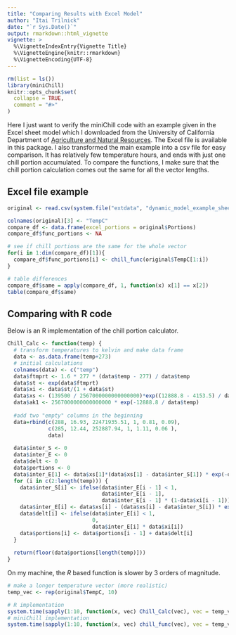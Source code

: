 ```yaml
---
title: "Comparing Results with Excel Model"
author: "Itai Trilnick"
date: "`r Sys.Date()`"
output: rmarkdown::html_vignette
vignette: >
  %\VignetteIndexEntry{Vignette Title}
  %\VignetteEngine{knitr::rmarkdown}
  %\VignetteEncoding{UTF-8}
---
```


```r
rm(list = ls())
library(miniChill)
knitr::opts_chunk$set(
  collapse = TRUE,
  comment = "#>"
)
```

Here I just want to verify the miniChill code with an example given in the Excel sheet model which I downloaded from the University of California Department of [Agriculture and Natural Resources](http://ucanr.edu/sites/fruittree/How-to_Guides/Dynamic_Model_-_Chill_Accumulation/). The Excel file is available in this package. I also transformed the main example into a csv file for easy comparison. It has relatively few temperature hours, and ends with just one chill portion accumulated. To compare the functions, I make sure that the chill portion calculation comes out the same for all the vector lengths.

## Excel file example

```r
original <- read.csv(system.file("extdata", "dynamic_model_example_sheet.csv", package = "miniChill"), skip = 9, stringsAsFactors = FALSE)

colnames(original)[3] <- "TempC"
compare_df <- data.frame(excel_portions = original$Portions)
compare_df$func_portions <- NA

# see if chill portions are the same for the whole vector
for(i in 1:dim(compare_df)[1]){
  compare_df$func_portions[i] <- chill_func(original$TempC[1:i])
}

# table differences
compare_df$same = apply(compare_df, 1, function(x) x[1] == x[2])
table(compare_df$same)

```
## Comparing with R code

Below is an R implementation of the chill portion calculator.

```r
Chill_Calc <- function(temp) {
  # transform temperatures to kelvin and make data frame
  data <- as.data.frame(temp+273)
  # initial calculations
  colnames(data) <- c("temp")
  data$ftmprt <- 1.6 * 277 * (data$temp - 277) / data$temp
  data$st <- exp(data$ftmprt)
  data$xi <- data$st/(1 + data$st)
  data$xs <- (139500 / 2567000000000000000)*exp((12888.8 - 4153.5) / data$temp)
  data$ak1 <- 2567000000000000000 * exp(-12888.8 / data$temp)
  
  #add two "empty" columns in the beginning
  data=rbind(c(288, 16.93, 22471935.51, 1, 0.81, 0.09),
             c(285, 12.44, 252887.94, 1, 1.11, 0.06 ),
             data)
  
  data$inter_S <- 0
  data$inter_E <- 0
  data$delt <- 0
  data$portions <- 0
  data$inter_E[1] <- data$xs[1]*(data$xs[1] - data$inter_S[1]) * exp(-data$ak1[1])
  for (i in c(2:length(temp))) {
    data$inter_S[i] <- ifelse(data$inter_E[i - 1] < 1,
                              data$inter_E[i - 1],
                              data$inter_E[i - 1] * (1-data$xi[i - 1]))
    data$inter_E[i] <- data$xs[i] - (data$xs[i] - data$inter_S[i]) * exp(-data$ak1[i])
    data$delt[i] <- ifelse(data$inter_E[i] < 1,
                           0,
                           data$inter_E[i] * data$xi[i])
    data$portions[i] <- data$portions[i - 1] + data$delt[i]
  }
  
  return(floor(data$portions[length(temp)]))
}
```

On my machine, the *R* based function is slower by 3 orders of magnitude.

```r
# make a longer temperature vector (more realistic)
temp_vec <- rep(original$TempC, 10)

# R implementation
system.time(sapply(1:10, function(x, vec) Chill_Calc(vec), vec = temp_vec))
# miniChill implementation
system.time(sapply(1:10, function(x, vec) chill_func(vec), vec = temp_vec))

```